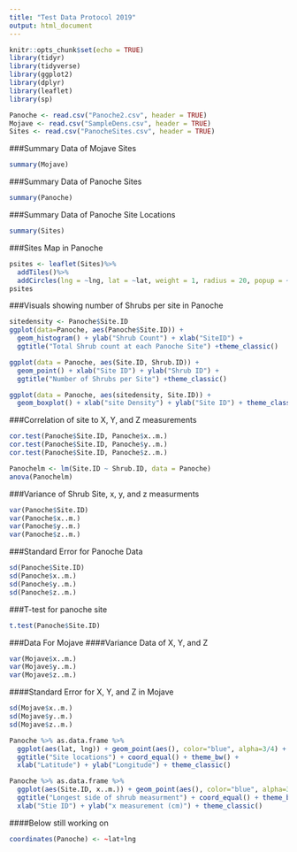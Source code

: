 ```yaml
---
title: "Test Data Protocol 2019"
output: html_document
---
```


```r
knitr::opts_chunk$set(echo = TRUE)
library(tidyr)
library(tidyverse)
library(ggplot2)
library(dplyr)
library(leaflet)
library(sp)
```

```r
Panoche <- read.csv("Panoche2.csv", header = TRUE)
Mojave <- read.csv("SampleDens.csv", header = TRUE)
Sites <- read.csv("PanocheSites.csv", header = TRUE)
```

###Summary Data of Mojave Sites
```r
summary(Mojave)
```
###Summary Data of Panoche Sites
```r
summary(Panoche)
```
###Summary Data of Panoche Site Locations
```r
summary(Sites)
```

###Sites Map in Panoche
```r
psites <- leaflet(Sites)%>%
  addTiles()%>%
  addCircles(lng = ~lng, lat = ~lat, weight = 1, radius = 20, popup = ~Site.Name)
psites
```

###Visuals showing number of Shrubs per site in Panoche
```r
sitedensity <- Panoche$Site.ID
ggplot(data=Panoche, aes(Panoche$Site.ID)) +
  geom_histogram() + ylab("Shrub Count") + xlab("SiteID") +
  ggtitle("Total Shrub count at each Panoche Site") +theme_classic()
```
```r
ggplot(data = Panoche, aes(Site.ID, Shrub.ID)) +
  geom_point() + xlab("Site ID") + ylab("Shrub ID") +
  ggtitle("Number of Shrubs per Site") +theme_classic()
```
```r
ggplot(data = Panoche, aes(sitedensity, Site.ID)) +
  geom_boxplot() + xlab("site Density") + ylab("Site ID") + theme_classic()
```

###Correlation of site to X, Y, and Z measurements
```r
cor.test(Panoche$Site.ID, Panoche$x..m.)
cor.test(Panoche$Site.ID, Panoche$y..m.)
cor.test(Panoche$Site.ID, Panoche$z..m.)
```

```r
Panochelm <- lm(Site.ID ~ Shrub.ID, data = Panoche)
anova(Panochelm)
```

###Variance of Shrub Site, x, y, and z measurments
```r
var(Panoche$Site.ID)
var(Panoche$x..m.)
var(Panoche$y..m.)
var(Panoche$z..m.)
```

###Standard Error for Panoche Data
```r
sd(Panoche$Site.ID)
sd(Panoche$x..m.)
sd(Panoche$y..m.)
sd(Panoche$z..m.)
```

###T-test for panoche site
```r
t.test(Panoche$Site.ID)
```

###Data For Mojave
####Variance Data of X, Y, and Z
```r
var(Mojave$x..m.)
var(Mojave$y..m.)
var(Mojave$z..m.)
```

####Standard Error for X, Y, and Z in Mojave
```r
sd(Mojave$x..m.)
sd(Mojave$y..m.)
sd(Mojave$z..m.)
```

```r
Panoche %>% as.data.frame %>% 
  ggplot(aes(lat, lng)) + geom_point(aes(), color="blue", alpha=3/4) + 
  ggtitle("Site locations") + coord_equal() + theme_bw() +
  xlab("Latitude") + ylab("Longitude") + theme_classic()
```
```r
Panoche %>% as.data.frame %>% 
  ggplot(aes(Site.ID, x..m.)) + geom_point(aes(), color="blue", alpha=3/4) + 
  ggtitle("Longest side of shrub measurment") + coord_equal() + theme_bw() +
  xlab("Stie ID") + ylab("x measurement (cm)") + theme_classic()
```

####Below still working on
```r
coordinates(Panoche) <- ~lat+lng
```